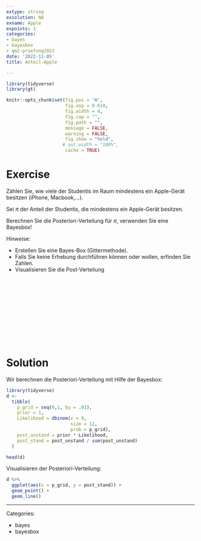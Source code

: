 ```yaml
---
extype: string
exsolution: NA
exname: Apple
expoints: 1
categories:
- bayes
- bayesbox
- qm2-pruefung2023
date: '2022-11-05'
title: Anteil-Apple

---
```




```r
library(tidyverse)
library(gt)
```


```r
knitr::opts_chunk$set(fig.pos = 'H',
                      fig.asp = 0.618,
                      fig.width = 4,
                      fig.cap = "", 
                      fig.path = "",
                      message = FALSE,
                      warning = FALSE,
                      fig.show = "hold",
                     # out.width = "100%",
                      cache = TRUE)
```








# Exercise

Zählen Sie, wie viele der Studentis im Raum mindestens ein Apple-Gerät besitzen (iPhone, Macbook,...).

Sei $\pi$ der Anteil der Studentis, die mindestens ein Apple-Gerät besitzen.

Berechnen Sie die Posteriori-Verteilung für $\pi$, verwenden Sie eine Bayesbox!

Hinweise: 

- Erstellen Sie eine Bayes-Box (Gittermethode).
- Falls Sie keine Erhebung durchführen können oder wollen, erfinden Sie Zahlen.
- Visualisieren Sie die Post-Verteilung




</br>
</br>
</br>
</br>
</br>
</br>
</br>
</br>
</br>
</br>

# Solution

Wir berechnen die Posteriori-Verteilung mit Hilfe der Bayesbox:

```r
library(tidyverse)
d <-
  tibble(
    p_grid = seq(0,1, by = .01),
    prior = 1,
    Likelihood = dbinom(x = 9,
                        size = 12,
                        prob = p_grid),
    post_unstand = prior * Likelihood,
    post_stand = post_unstand / sum(post_unstand)
  )

head(d)
```


Visualisieren der Posteriori-Verteilung:

```r
d %>% 
  ggplot(aes(x = p_grid, y = post_stand)) +
  geom_point() +
  geom_line()
```







---

Categories: 

- bayes
- bayesbox


